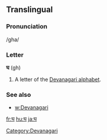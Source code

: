 ==Translingual==

===Pronunciation===
/gha/

===Letter===
'''घ''' (gh)

# A letter of the [[Devanagari alphabet]].

===See also===
* [[w:Devanagari]]

[[Category:Devanagari]]

[[fr:घ]]
[[hu:घ]]
[[ja:घ]]